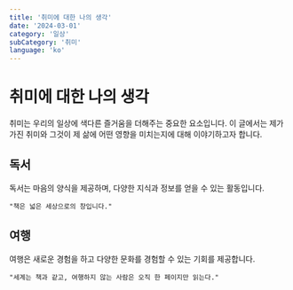 ```yaml
---
title: '취미에 대한 나의 생각'
date: '2024-03-01'
category: '일상'
subCategory: '취미'
language: 'ko'
---
```


# 취미에 대한 나의 생각

취미는 우리의 일상에 색다른 즐거움을 더해주는 중요한 요소입니다. 이 글에서는 제가 가진 취미와 그것이 제 삶에 어떤 영향을 미치는지에 대해 이야기하고자 합니다.

## 독서

독서는 마음의 양식을 제공하며, 다양한 지식과 정보를 얻을 수 있는 활동입니다.

```text
"책은 넓은 세상으로의 창입니다."
```

## 여행

여행은 새로운 경험을 하고 다양한 문화를 경험할 수 있는 기회를 제공합니다.

```text
"세계는 책과 같고, 여행하지 않는 사람은 오직 한 페이지만 읽는다."
```
